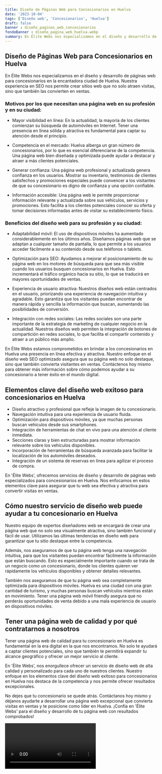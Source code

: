 ```yaml
---
title: Diseño de Páginas Web para Concesionarios en Huelva
date: '2023-10-04'
tags: ['Diseño web', 'Concesionarios', 'Huelva']
draft: false
banner : diseño_paginas_web_concesionarios
fondoBanner : diseño_pagina_web_huelva.webp
summary: En Élite Webs nos especializamos en el diseño y desarrollo de páginas web para concesionarios en la encantadora ciudad de Huelva. Nuestra experiencia en SEO nos permite crear sitios web que no solo atraen visitas, sino que también las convierten en ventas. 
---
```


## Diseño de Páginas Web para Concesionarios en Huelva

En Élite Webs nos especializamos en el diseño y desarrollo de páginas web para concesionarios en la encantadora ciudad de Huelva. Nuestra experiencia en SEO nos permite crear sitios web que no solo atraen visitas, sino que también las convierten en ventas. 

### Motivos por los que necesitan una página web en su profesión y en su ciudad:

- Mayor visibilidad en línea: En la actualidad, la mayoría de los clientes comienzan su búsqueda de automóviles en Internet. Tener una presencia en línea sólida y atractiva es fundamental para captar su atención desde el principio.

- Competencia en el mercado: Huelva alberga un gran número de concesionarios, por lo que es esencial diferenciarse de la competencia. Una página web bien diseñada y optimizada puede ayudar a destacar y atraer a más clientes potenciales.

- Generar confianza: Una página web profesional y actualizada genera confianza en los usuarios. Mostrar su inventario, testimonios de clientes satisfechos y promociones especiales puede convencer a los visitantes de que su concesionario es digno de confianza y una opción confiable.

- Información accesible: Una página web le permite proporcionar información relevante y actualizada sobre sus vehículos, servicios y promociones. Esto facilita a los clientes potenciales conocer su oferta y tomar decisiones informadas antes de visitar su establecimiento físico.

### Beneficios del diseño web para su profesión y su ciudad:

- Adaptabilidad móvil: El uso de dispositivos móviles ha aumentado considerablemente en los últimos años. Diseñamos páginas web que se adaptan a cualquier tamaño de pantalla, lo que permite a los usuarios acceder fácilmente a su contenido desde sus teléfonos o tablets.

- Optimización para SEO: Ayudamos a mejorar el posicionamiento de su página web en los motores de búsqueda para que sea más visible cuando los usuarios busquen concesionarios en Huelva. Esto incrementará el tráfico orgánico hacia su sitio, lo que se traducirá en mayores oportunidades de ventas.

- Experiencia de usuario atractiva: Nuestros diseños web están centrados en el usuario, priorizando una experiencia de navegación intuitiva y agradable. Esto garantiza que los visitantes puedan encontrar de manera rápida y sencilla la información que buscan, aumentando las posibilidades de conversión.

- Integración con redes sociales: Las redes sociales son una parte importante de la estrategia de marketing de cualquier negocio en la actualidad. Nuestros diseños web permiten la integración de botones de compartición en redes sociales, lo que facilita el compartir contenido y atraer a un público más amplio.

En Élite Webs estamos comprometidos en brindar a los concesionarios en Huelva una presencia en línea efectiva y atractiva. Nuestro enfoque en el diseño web SEO optimizado asegura que su página web no solo destaque, sino que también convierta visitantes en ventas. Contáctenos hoy mismo para obtener más información sobre cómo podemos ayudar a su concesionario a tener éxito en el mundo digital.

<GifSeo />

<Cta />

## Elementos clave del diseño web exitoso para concesionarios en Huelva

- Diseño atractivo y profesional que refleje la imagen de tu concesionario.
- Navegación intuitiva para una experiencia de usuario fluida.
- Optimización para dispositivos móviles, ya que muchas personas buscan vehículos desde sus smartphones.
- Integración de herramientas de chat en vivo para una atención al cliente inmediata.
- Secciones claras y bien estructuradas para mostrar información relevante sobre los vehículos disponibles.
- Incorporación de herramientas de búsqueda avanzada para facilitar la localización de los automóviles deseados.
- Integración de un sistema de reservas en línea para agilizar el proceso de compra.

En 'Élite Webs', ofrecemos servicios de diseño y desarrollo de páginas web especializados para concesionarios en Huelva. Nos enfocamos en estos elementos clave para asegurar que tu web sea efectiva y atractiva para convertir visitas en ventas.

## Cómo nuestro servicio de diseño web puede ayudar a tu concesionario en Huelva

Nuestro equipo de expertos diseñadores web se encargará de crear una página web que no solo sea visualmente atractiva, sino también funcional y fácil de usar. Utilizamos las últimas tendencias en diseño web para garantizar que tu sitio destaque entre la competencia.

Además, nos aseguramos de que tu página web tenga una navegación intuitiva, para que los visitantes puedan encontrar fácilmente la información que están buscando. Esto es especialmente importante cuando se trata de un negocio como un concesionario, donde los clientes quieren ver rápidamente los vehículos disponibles y obtener detalles relevantes.

También nos aseguramos de que tu página web sea completamente optimizada para dispositivos móviles. Huelva es una ciudad con una gran cantidad de turismo, y muchas personas buscan vehículos mientras están en movimiento. Tener una página web móvil friendly asegura que no perderás oportunidades de venta debido a una mala experiencia de usuario en dispositivos móviles.

## Tener una página web de calidad y por qué contratarnos a nosotros

Tener una página web de calidad para tu concesionario en Huelva es fundamental en la era digital en la que nos encontramos. No solo te ayudará a captar clientes potenciales, sino que también te permitirá expandir tu alcance geográfico y ofrecer un mejor servicio al cliente.

En 'Élite Webs', nos enorgullece ofrecer un servicio de diseño web de alta calidad y personalizado para cada uno de nuestros clientes. Nuestro enfoque en los elementos clave del diseño web exitoso para concesionarios en Huelva nos destaca de la competencia y nos permite ofrecer resultados excepcionales.

No dejes que tu concesionario se quede atrás. Contáctanos hoy mismo y déjanos ayudarte a desarrollar una página web excepcional que convierta visitas en ventas y te posicione como líder en Huelva. ¡Confía en 'Élite Webs' para el diseño y desarrollo de tu página web con resultados comprobados!

<Video />

<CtaBot job='Concesionarios' city='Huelva'/>

<Gmaps query='Huelva+españa+maps' />